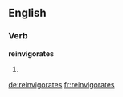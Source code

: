 ==English==

===Verb===
'''reinvigorates'''

# {{third-person singular of|reinvigorate}}

[[de:reinvigorates]]
[[fr:reinvigorates]]